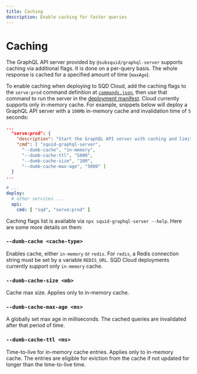 ```yaml
---
title: Caching
description: Enable caching for faster queries
---
```


# Caching 

The GraphQL API server provided by `@subsquid/graphql-server` supports caching via additional flags. It is done on a per-query basis. The whole response is cached for a specified amount of time (`maxAge`).

To enable caching when deploying to SQD Cloud, add the caching flags to the `serve:prod` command definition at [`commands.json`](/squid-cli/commands-json), then use that command to run the server in the [deployment manifest](/cloud/reference/manifest/#deploy). Cloud currently supports only in-memory cache.
For example, snippets below will deploy a GraphQL API server with a `100Mb` in-memory cache and invalidation time of `5` seconds:

```json title="commands.json"
...
  "serve:prod": {
    "description": "Start the GraphQL API server with caching and limits",
    "cmd": [ "squid-graphql-server",
      "--dumb-cache", "in-memory",
      "--dumb-cache-ttl", "5000",
      "--dumb-cache-size", "100",
      "--dumb-cache-max-age", "5000" ]
  }
...
```

```yaml title="squid.yaml"
# ...
deploy:
  # other services ...
  api:
    cmd: [ "sqd", "serve:prod" ]
```

Caching flags list is available via `npx squid-graphql-server --help`. Here are some more details on them:

### `--dumb-cache <cache-type>`

Enables cache, either `in-memory` or `redis`. For `redis`, a Redis connection string must be set by a variable `REDIS_URL`. SQD Cloud deployments currently support only `in-memory` cache.

### `--dumb-cache-size <mb>`

Cache max size. Applies only to in-memory cache.

### `--dumb-cache-max-age <ms>`

A globally set max age in milliseconds. The cached queries are invalidated after that period of time.

### `--dumb-cache-ttl <ms>`

Time-to-live for in-memory cache entries. Applies only to in-memory cache. The entries are eligible for eviction from the cache if not updated for longer than the time-to-live time.

